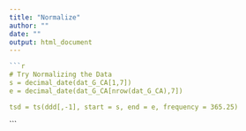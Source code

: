 ```yaml
---
title: "Normalize"
author: ""
date: ""
output: html_document
---
```

```r
```r
# Try Normalizing the Data
s = decimal_date(dat_G_CA[1,7])
e = decimal_date(dat_G_CA[nrow(dat_G_CA),7])

tsd = ts(ddd[,-1], start = s, end = e, frequency = 365.25)
```
```

